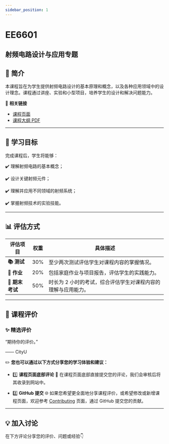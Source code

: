 ```yaml
---
sidebar_position: 1
---
```


# EE6601
## 射频电路设计与应用专题

## **📘 简介**
本课程旨在为学生提供射频电路设计的基本原理和概念，以及各种应用领域中的设计理念。课程通过讲座、实验和小型项目，培养学生的设计和解决问题能力。

🔗 **相关链接**
- [课程页面](https://www.cityu.edu.hk/catalogue/pg/202526/course/EE6601.htm)
- [课程大纲 PDF](https://www.cityu.edu.hk/catalogue/pg/202526/course/EE6601.pdf)

---

## **🎯 学习目标**

完成课程后，学生将能够：

✔️ 理解射频电路的基本概念；

✔️ 设计关键射频元件；

✔️ 理解并应用不同领域的射频系统；

✔️ 掌握射频技术的实验技能。

---

## **📊 评估方式**

| **评估项目**          | **权重** | **具体描述**                                                                                       |
|----------------------|---------|---------------------------------------------------------------------------------------------------|
| **📚 测试**            | 30%     | 至少两次测试评估学生对课程内容的掌握情况。                                                        |
| **📝 作业**           | 20%     | 包括家庭作业与项目报告，评估学生的实践能力。                                                      |
| **📖 期末考试**       | 50%     | 时长为 2 小时的考试，综合评估学生对课程内容的理解与应用能力。                                        |

---

## **💬 课程评价**

### ✨ **精选评价**
<div className={commentStyles.commentBox}>
    <p className={commentStyles.commentText}>
        “期待你的评价。”
    </p>
    <p className={commentStyles.commentAuthor}>—— CityU</p>
</div>

✏️ **您也可以通过以下方式分享您的学习体验和建议：**

- 1️⃣ **课程页面底部评论**
💬 在课程页面底部直接提交您的评论，我们会审核后将其收录到网站中。

- 2️⃣ **GitHub 提交**
🌐 如果您希望更全面地分享课程评价，或希望修改或新增课程页面，欢迎参考 [Contributing](/contributing) 页面，通过 GitHub 提交您的贡献。

---

## **💡 加入讨论**

在下方评论分享您的评价、问题或经验👇
<Utterances />
